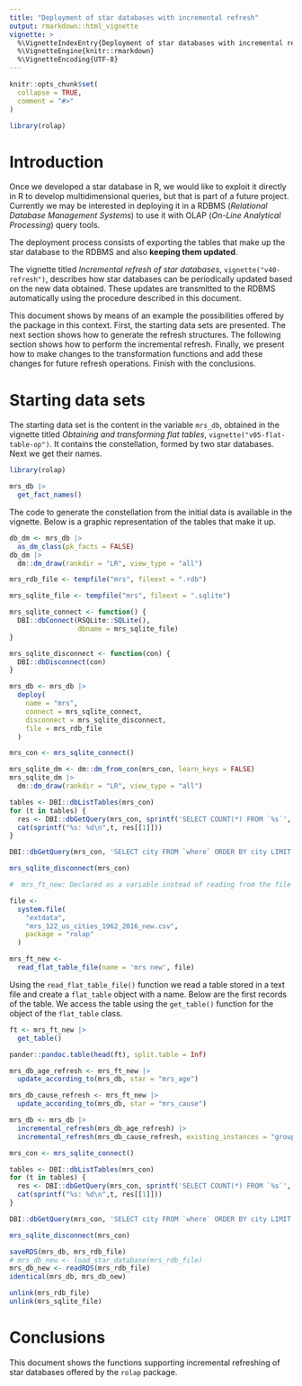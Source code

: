 ```yaml
---
title: "Deployment of star databases with incremental refresh"
output: rmarkdown::html_vignette
vignette: >
  %\VignetteIndexEntry{Deployment of star databases with incremental refresh}
  %\VignetteEngine{knitr::rmarkdown}
  %\VignetteEncoding{UTF-8}
---
```


```r
knitr::opts_chunk$set(
  collapse = TRUE,
  comment = "#>"
)
```

```r
library(rolap)
```

# Introduction

Once we developed a star database in R, we would like to exploit it directly in R to develop multidimensional queries, but that is part of a future project. Currently we may be interested in deploying it in a RDBMS (*Relational Database Management Systems*) to use it with OLAP (*On-Line Analytical Processing*) query tools.

The deployment process consists of exporting the tables that make up the star database to the RDBMS and also **keeping them updated**. 

The vignette titled *Incremental refresh of star databases*, `vignette("v40-refresh")`, describes how star databases can be periodically updated based on the new data obtained. These updates are transmitted to the RDBMS automatically using the procedure described in this document.


This document shows by means of an example the possibilities offered by the package in this context. First, the starting data sets are presented. The next section shows how to generate the refresh structures. The following section shows how to perform the incremental refresh. Finally, we present how to make changes to the transformation functions and add these changes for future refresh operations. Finish with the conclusions.

# Starting data sets

The starting data set is the content in the variable `mrs_db`, obtained in the vignette titled *Obtaining and transforming flat tables*, `vignette("v05-flat-table-op")`. It contains the constellation, formed by two star databases. Next we get their names.

```r
library(rolap)

mrs_db |> 
  get_fact_names()
```

The code to generate the constellation from the initial data is available in the vignette. Below is a graphic representation of the tables that make it up.

```r
db_dm <- mrs_db |>
  as_dm_class(pk_facts = FALSE)
db_dm |> 
  dm::dm_draw(rankdir = "LR", view_type = "all")
```





```r
mrs_rdb_file <- tempfile("mrs", fileext = ".rdb")
```


```r
mrs_sqlite_file <- tempfile("mrs", fileext = ".sqlite")
```


```r
mrs_sqlite_connect <- function() {
  DBI::dbConnect(RSQLite::SQLite(),
                 dbname = mrs_sqlite_file)
}
```


```r
mrs_sqlite_disconnect <- function(con) {
  DBI::dbDisconnect(con)
}
```



```r
mrs_db <- mrs_db |>
  deploy(
    name = "mrs",
    connect = mrs_sqlite_connect,
    disconnect = mrs_sqlite_disconnect,
    file = mrs_rdb_file
  )
```



```r
mrs_con <- mrs_sqlite_connect()
```



```r
mrs_sqlite_dm <- dm::dm_from_con(mrs_con, learn_keys = FALSE)
mrs_sqlite_dm |> 
  dm::dm_draw(rankdir = "LR", view_type = "all")
```



```r
tables <- DBI::dbListTables(mrs_con)
for (t in tables) {
  res <- DBI::dbGetQuery(mrs_con, sprintf('SELECT COUNT(*) FROM `%s`', t))
  cat(sprintf("%s: %d\n",t, res[[1]]))
}
```


```r
DBI::dbGetQuery(mrs_con, 'SELECT city FROM `where` ORDER BY city LIMIT 15')
```



```r
mrs_sqlite_disconnect(mrs_con)
```





```r
#  mrs_ft_new: Declared as a variable instead of reading from the file due to problem building macos-latest (release)
```


```r
file <-
  system.file(
    "extdata",
    "mrs_122_us_cities_1962_2016_new.csv",
    package = "rolap"
  )

mrs_ft_new <-
  read_flat_table_file(name = 'mrs new', file)
```

Using the `read_flat_table_file()` function we read a table stored in a text file and create a `flat_table` object with a name. Below are the first records of the table. We access the table using the `get_table()` function for the object of the `flat_table` class.

```r
ft <- mrs_ft_new |> 
  get_table()

pander::pandoc.table(head(ft), split.table = Inf)
```



```r
mrs_db_age_refresh <- mrs_ft_new |>
  update_according_to(mrs_db, star = "mrs_age")
```


```r
mrs_db_cause_refresh <- mrs_ft_new |>
  update_according_to(mrs_db, star = "mrs_cause")
```






```r
mrs_db <- mrs_db |>
  incremental_refresh(mrs_db_age_refresh) |>
  incremental_refresh(mrs_db_cause_refresh, existing_instances = "group")
```






```r
mrs_con <- mrs_sqlite_connect()
```


```r
tables <- DBI::dbListTables(mrs_con)
for (t in tables) {
  res <- DBI::dbGetQuery(mrs_con, sprintf('SELECT COUNT(*) FROM `%s`', t))
  cat(sprintf("%s: %d\n",t, res[[1]]))
}
```


```r
DBI::dbGetQuery(mrs_con, 'SELECT city FROM `where` ORDER BY city LIMIT 15')
```


```r
mrs_sqlite_disconnect(mrs_con)
```



```r
saveRDS(mrs_db, mrs_rdb_file)
# mrs_db_new <- load_star_database(mrs_rdb_file)
mrs_db_new <- readRDS(mrs_rdb_file)
identical(mrs_db, mrs_db_new)
```




```r
unlink(mrs_rdb_file)
unlink(mrs_sqlite_file)
```


# Conclusions

This document shows the functions supporting incremental refreshing of star databases offered by the `rolap` package.
